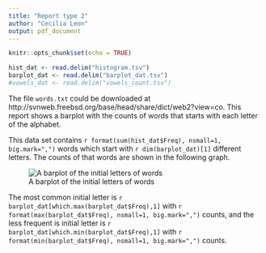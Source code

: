 ```yaml
---
title: "Report type 2"
author: "Cecilia Leon"
output: pdf_document
---
```


```r
knitr::opts_chunk$set(echo = TRUE)
```

```r
hist_dat <- read.delim("histogram.tsv")
barplot_dat <- read.delim("barplot_dat.tsv")
#vowels_dat <- read.delim("vowels_count.tsv")
```

The file `words.txt` could be downloaded at http://svnweb.freebsd.org/base/head/share/dict/web2?view=co. This report shows a barplot with the counts of words that starts with each letter of the alphabet.

This data set contains `r format(sum(hist_dat$Freq), nsmall=1, big.mark=",")` words which start with `r dim(barplot_dat)[1]` different letters. The counts of that words are shown in the following graph.

![A barplot of the initial letters of words](barplot.png)

The most common initial letter is `r barplot_dat[which.max(barplot_dat$Freq),1]` with `r format(max(barplot_dat$Freq), nsmall=1, big.mark=",")` counts, and the less frequent is initial letter is `r barplot_dat[which.min(barplot_dat$Freq),1]` with `r format(min(barplot_dat$Freq), nsmall=1, big.mark=",")` counts.


